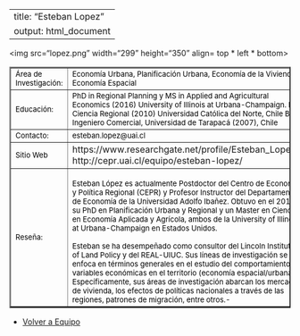  ---
 title: "Esteban Lopez"
 output: html_document
---
<html>
<body>
 
<img src="lopez.png" width="299" height="350" align= top * left * bottom>

<table border="2">

<tr>
<td> <font size="2" color="black"> Área de Investigación:</font>
 </td>

<td> <font size="2" color="black"> Economía Urbana, Planificación Urbana, Economía de la Vivienda, Economía Espacial      </font></td>
   
<tr>

<td> <font size="2" color="black"> Educación:</font>
 </td>

<td> <font size="2" color="black"> PhD in Regional Planning y MS in Applied and Agricultural Economics (2016) University of Illinois at Urbana-Champaign.
MS Ciencia Regional (2010) Universidad Católica del Norte, Chile 
BS Ingeniero Comercial, Universidad de Tarapacá (2007), Chile </font>
</font>
</td>

</tr>

<tr>
<td> <font size="2" color="black"> Contacto:</font> </td>

<td> <font size="2" color="black"> esteban.lopez@uai.cl </font> </td>

</tr>

<tr> 
<td > <font size="2" color="black"> Sitio Web </font> </td> 
<td> https://www.researchgate.net/profile/Esteban_Lopez5  
http://cepr.uai.cl/equipo/esteban-lopez/</td>

<tr>
<td> 
<font size="2" color="black"> Reseña: </font> </td>
<td><font size="2" color="black"> 
Esteban López es actualmente Postdoctor del Centro de Economía y Política Regional (CEPR) y Profesor Instructor del Departamento de Economía de la Universidad Adolfo Ibañez. Obtuvo en el 2016 su PhD en Planificación Urbana y Regional y un Master en Ciencias en Economía Aplicada y Agrícola, ambos de la University of Illinois at Urbana-Champaign en Estados Unidos. 

Esteban se ha desempeñado como consultor del Lincoln Institute of Land Policy y del REAL-UIUC. Sus líneas de investigación se enfoca en términos generales en el estudio del comportamiento de variables económicas en el territorio (economía espacial/urbana). Específicamente, sus áreas de investigación abarcan los mercados de vivienda, los efectos de políticas nacionales a través de las regiones, patrones de migración, entre otros.-
  </font>
</td>
</tr>
</tr>


</table> 

- <a href="equipo.html"> Volver a Equipo </a>

</body>


</html>


